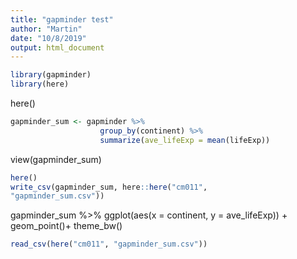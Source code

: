```yaml
---
title: "gapminder test"
author: "Martin"
date: "10/8/2019"
output: html_document
---
```


```r
library(gapminder)
library(here)
```

here()

```r
gapminder_sum <- gapminder %>% 
                    group_by(continent) %>%
                    summarize(ave_lifeExp = mean(lifeExp))
```

view(gapminder_sum)

```r
here()
write_csv(gapminder_sum, here::here("cm011",
"gapminder_sum.csv"))
```

gapminder_sum %>%
ggplot(aes(x = continent,
y = ave_lifeExp)) +
geom_point()+
theme_bw()

```r
read_csv(here("cm011", "gapminder_sum.csv"))
```


